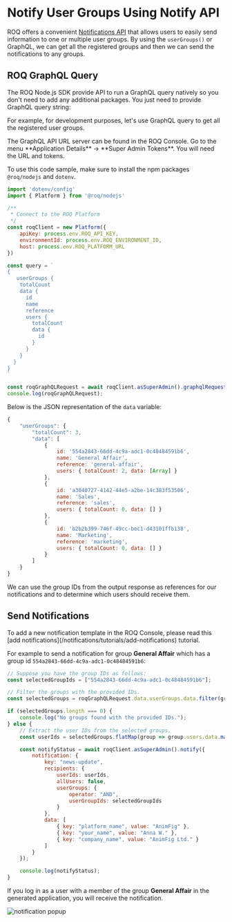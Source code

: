 
# Notify User Groups Using Notify API

ROQ offers a convenient [Notifications API](/notifications/api) that allows users to easily send information to one or multiple user groups. By using the `userGroups()` or GraphQL,  we can get all the registered groups and then we can send the notifications to any groups.

## ROQ GraphQL Query 

The ROQ Node.js SDK provide API to run a GraphQL query natively so you don't need to add any additional packages. You just need to provide GraphQL query string:

For example, for development purposes, let's use GraphQL query to get all the registered user groups. 

<Callout type="info">
The GraphQL API URL server can be found in the ROQ Console. Go to the menu **Application Details** → **Super Admin Tokens**. You will need the URL and tokens.
</Callout>

To use this code sample, make sure to install the npm packages `@roq/nodejs` and `dotenv`.

```js
import 'dotenv/config'
import { Platform } from '@roq/nodejs'

/**
 * Connect to the ROQ Platform
 */
const roqClient = new Platform({
    apiKey: process.env.ROQ_API_KEY,
    environmentId: process.env.ROQ_ENVIRONMENT_ID,
    host: process.env.ROQ_PLATFORM_URL
})

const query = `
{
   userGroups {
    totalCount
    data {
      id
      name
      reference
      users {
        totalCount
        data {
          id
        }
      }
    }    
  }
}
`

const roqGraphQLRequest = await roqClient.asSuperAdmin().graphqlRequest(query);
console.log(roqGraphQLRequest);

```

Below is the JSON representation of the `data` variable:

```js
{
    "userGroups": {
        "totalCount": 3,
        "data": [
            {
                id: '554a2843-66dd-4c9a-adc1-0c48484591b6',
                name: 'General Affair',
                reference: 'general-affair',
                users: { totalCount: 2, data: [Array] }
            },
            {
                id: 'a3040727-4142-44e5-a2be-14c383f53506',
                name: 'Sales',
                reference: 'sales',
                users: { totalCount: 0, data: [] }
            },
            {
                id: 'b2b2b399-746f-49cc-bec1-d43101ffb138',
                name: 'Marketing',
                reference: 'marketing',
                users: { totalCount: 0, data: [] }
            }
        ]
    }
}
```

We can use the group IDs from the output response as references for our notifications and to determine which users should receive them.

## Send Notifications

<Callout type="info">
To add a new notification template in the ROQ Console, please read this  [add notifications](/notifications/tutorials/add-notifications) tutorial.
</Callout>

For example to send a notification for group **General Affair** which has a group id `554a2843-66dd-4c9a-adc1-0c48484591b6`:

```js
// Suppose you have the group IDs as follows:
const selectedGroupIds = ["554a2843-66dd-4c9a-adc1-0c48484591b6"];

// Filter the groups with the provided IDs.
const selectedGroups = roqGraphQLRequest.data.userGroups.data.filter(group => selectedGroupIds.includes(group.id));

if (selectedGroups.length === 0) {
    console.log("No groups found with the provided IDs.");
} else {
    // Extract the user IDs from the selected groups.
    const userIds = selectedGroups.flatMap(group => group.users.data.map(user => user.id));

    const notifyStatus = await roqClient.asSuperAdmin().notify({
        notification: {
            key: "news-update",
            recipients: {
                userIds: userIds,
                allUsers: false,
                userGroups: {
                    operator: "AND",
                    userGroupIds: selectedGroupIds
                }
            },
            data: [
                { key: "platform_name", value: "AnimFig" },
                { key: "your_name", value: "Anna W." },
                { key: "company_name", value: "AnimFig Ltd." }
            ]
        }
    });

    console.log(notifyStatus);
}
```

If you log in as a user with a member of the group **General Affair** in the generated application, you will receive the notification.

![notification popup](/notification-group.png)

